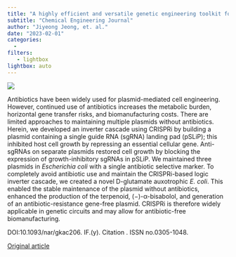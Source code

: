 ```yaml
---
title: "A highly efficient and versatile genetic engineering toolkit for a methanotroph-based biorefinery"
subtitle: "Chemical Engineering Journal"
author: "Jiyeong Jeong, et. al."
date: "2023-02-01"
categories:
  - 
filters:
   - lightbox
lightbox: auto
---
```


![](images/paste-0956ED57.png)

Antibiotics have been widely used for plasmid-mediated cell engineering. However, continued use of antibiotics increases the metabolic burden, horizontal gene transfer risks, and biomanufacturing costs. There are limited approaches to maintaining multiple plasmids without antibiotics. Herein, we developed an inverter cascade using CRISPRi by building a plasmid containing a single guide RNA (sgRNA) landing pad (pSLiP); this inhibited host cell growth by repressing an essential cellular gene. Anti-sgRNAs on separate plasmids restored cell growth by blocking the expression of growth-inhibitory sgRNAs in pSLiP. We maintained three plasmids in *Escherichia coli* with a single antibiotic selective marker. To completely avoid antibiotic use and maintain the CRISPRi-based logic inverter cascade, we created a novel D-glutamate auxotrophic *E. coli*. This enabled the stable maintenance of the plasmid without antibiotics, enhanced the production of the terpenoid, (−)-α-bisabolol, and generation of an antibiotic-resistance gene-free plasmid. CRISPRi is therefore widely applicable in genetic circuits and may allow for antibiotic-free biomanufacturing.

DOI:10.1093/nar/gkac206. IF.(y). Citation . ISSN no.0305-1048.

[Original article](https://academic.oup.com/nar/article/50/22/13155/6895192#supplementary-data){.external target="_blank"}
